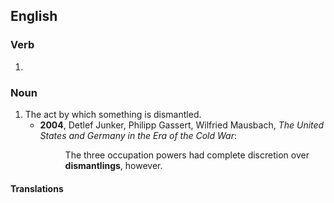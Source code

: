 ==English==

===Verb===
{{head|en|verb form}}

# {{present participle of|en|dismantle|nocat=1}}

===Noun===
{{en-noun}}

# The act by which something is dismantled.
#* '''2004''', Detlef Junker, Philipp Gassert, Wilfried Mausbach, ''The United States and Germany in the Era of the Cold War'':
#*: The three occupation powers had complete discretion over '''dismantlings''', however.

====Translations====
{{trans-top}}
{{trans-mid}}
{{trans-bottom}}